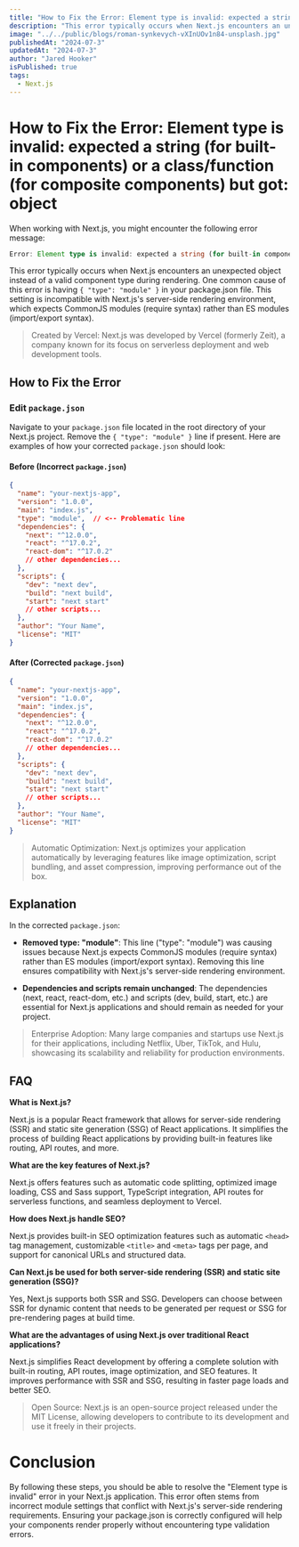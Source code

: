 ```yaml
---
title: "How to Fix the Error: Element type is invalid: expected a string (for built-in components) or a class/function (for composite components) but got: object"
description: "This error typically occurs when Next.js encounters an unexpected object instead of a valid component type during rendering."
image: "../../public/blogs/roman-synkevych-vXInUOv1n84-unsplash.jpg"
publishedAt: "2024-07-3"
updatedAt: "2024-07-3"
author: "Jared Hooker"
isPublished: true
tags: 
  - Next.js
---
```


# How to Fix the Error: Element type is invalid: expected a string (for built-in components) or a class/function (for composite components) but got: object

When working with Next.js, you might encounter the following error message:

```typescript
Error: Element type is invalid: expected a string (for built-in components) or a class/function (for composite components) but got: object.
```

This error typically occurs when Next.js encounters an unexpected object instead of a valid component type during rendering. One common cause of this error is having `{ "type": "module" }` in your package.json file. This setting is incompatible with Next.js's server-side rendering environment, which expects CommonJS modules (require syntax) rather than ES modules (import/export syntax).

>Created by Vercel: Next.js was developed by Vercel (formerly Zeit), a company known for its focus on serverless deployment and web development tools.
>

## How to Fix the Error

### Edit `package.json`

Navigate to your `package.json` file located in the root directory of your Next.js project. Remove the `{ "type": "module" }` line if present. Here are examples of how your corrected `package.json` should look:

#### Before (Incorrect `package.json`)

```json
{
  "name": "your-nextjs-app",
  "version": "1.0.0",
  "main": "index.js",
  "type": "module",  // <-- Problematic line
  "dependencies": {
    "next": "^12.0.0",
    "react": "^17.0.2",
    "react-dom": "^17.0.2"
    // other dependencies...
  },
  "scripts": {
    "dev": "next dev",
    "build": "next build",
    "start": "next start"
    // other scripts...
  },
  "author": "Your Name",
  "license": "MIT"
}
```

#### After (Corrected `package.json`)

```json
{
  "name": "your-nextjs-app",
  "version": "1.0.0",
  "main": "index.js",
  "dependencies": {
    "next": "^12.0.0",
    "react": "^17.0.2",
    "react-dom": "^17.0.2"
    // other dependencies...
  },
  "scripts": {
    "dev": "next dev",
    "build": "next build",
    "start": "next start"
    // other scripts...
  },
  "author": "Your Name",
  "license": "MIT"
}
```

>Automatic Optimization: Next.js optimizes your application automatically by leveraging features like image optimization, script bundling, and asset compression, improving performance out of the box.
>

## Explanation

In the corrected `package.json`:

- **Removed type: "module"**: This line ("type": "module") was causing issues because Next.js expects CommonJS modules (require syntax) rather than ES modules (import/export syntax). Removing this line ensures compatibility with Next.js's server-side rendering environment.

- **Dependencies and scripts remain unchanged**: The dependencies (next, react, react-dom, etc.) and scripts (dev, build, start, etc.) are essential for Next.js applications and should remain as needed for your project.

>Enterprise Adoption: Many large companies and startups use Next.js for their applications, including Netflix, Uber, TikTok, and Hulu, showcasing its scalability and reliability for production environments.
>

## FAQ 

**What is Next.js?**

Next.js is a popular React framework that allows for server-side rendering (SSR) and static site generation (SSG) of React applications. It simplifies the process of building React applications by providing built-in features like routing, API routes, and more.

**What are the key features of Next.js?**

Next.js offers features such as automatic code splitting, optimized image loading, CSS and Sass support, TypeScript integration, API routes for serverless functions, and seamless deployment to Vercel.

**How does Next.js handle SEO?**

Next.js provides built-in SEO optimization features such as automatic `<head>` tag management, customizable `<title>` and `<meta>` tags per page, and support for canonical URLs and structured data.

**Can Next.js be used for both server-side rendering (SSR) and static site generation (SSG)?**

Yes, Next.js supports both SSR and SSG. Developers can choose between SSR for dynamic content that needs to be generated per request or SSG for pre-rendering pages at build time.

**What are the advantages of using Next.js over traditional React applications?**

Next.js simplifies React development by offering a complete solution with built-in routing, API routes, image optimization, and SEO features. It improves performance with SSR and SSG, resulting in faster page loads and better SEO.

>Open Source: Next.js is an open-source project released under the MIT License, allowing developers to contribute to its development and use it freely in their projects.
>

# Conclusion

By following these steps, you should be able to resolve the "Element type is invalid" error in your Next.js application. This error often stems from incorrect module settings that conflict with Next.js's server-side rendering requirements. Ensuring your package.json is correctly configured will help your components render properly without encountering type validation errors.